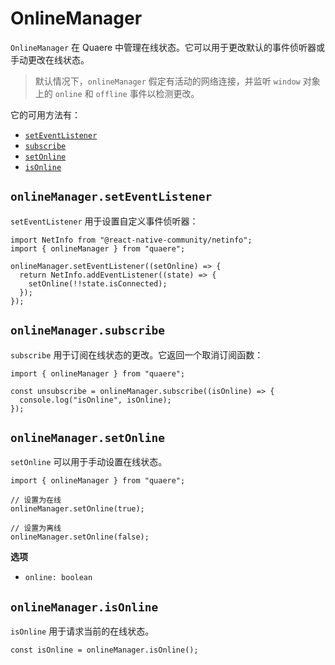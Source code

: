 # OnlineManager

`OnlineManager` 在 Quaere 中管理在线状态。它可以用于更改默认的事件侦听器或手动更改在线状态。

> 默认情况下，`onlineManager` 假定有活动的网络连接，并监听 `window` 对象上的 `online` 和 `offline` 事件以检测更改。

它的可用方法有：

- [`setEventListener`](#onlinemanagerseteventlistener)
- [`subscribe`](#onlinemanagersubscribe)
- [`setOnline`](#onlinemanagersetonline)
- [`isOnline`](#onlinemanagerisonline)

## `onlineManager.setEventListener`

`setEventListener` 用于设置自定义事件侦听器：

```tsx
import NetInfo from "@react-native-community/netinfo";
import { onlineManager } from "quaere";

onlineManager.setEventListener((setOnline) => {
  return NetInfo.addEventListener((state) => {
    setOnline(!!state.isConnected);
  });
});
```

## `onlineManager.subscribe`

`subscribe` 用于订阅在线状态的更改。它返回一个取消订阅函数：

```tsx
import { onlineManager } from "quaere";

const unsubscribe = onlineManager.subscribe((isOnline) => {
  console.log("isOnline", isOnline);
});
```

## `onlineManager.setOnline`

`setOnline` 可以用于手动设置在线状态。

```tsx
import { onlineManager } from "quaere";

// 设置为在线
onlineManager.setOnline(true);

// 设置为离线
onlineManager.setOnline(false);
```

**选项**

- `online: boolean`

## `onlineManager.isOnline`

`isOnline` 用于请求当前的在线状态。

```tsx
const isOnline = onlineManager.isOnline();
```
